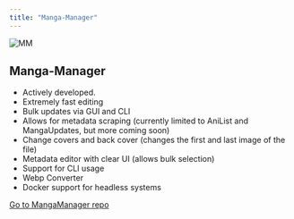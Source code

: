 ```yaml
---
title: "Manga-Manager"
---
```


![MM](../../../public/guides/external-tools/mangamanager.png "Manga-Manager")

## Manga-Manager

* Actively developed.
* Extremely fast editing
* Bulk updates via GUI and CLI
* Allows for metadata scraping (currently limited to AniList and MangaUpdates, but more coming soon)
* Change covers and back cover (changes the first and last image of the file)
* Metadata editor with clear UI (allows bulk selection)
* Support for CLI usage
* Webp Converter
* Docker support for headless systems

[Go to MangaManager repo](https://github.com/ThePromidius/Manga-Manager)